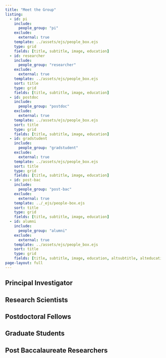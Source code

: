 ```yaml
---
title: "Meet the Group"
listing:
  - id: pi
    include: 
      people_group: "pi"
    exclude:
      external: true
    template: ../assets/ejs/people_box.ejs
    type: grid
    fields: [title, subtitle, image, education]
  - id: researcher
    include: 
      people_group: "researcher"
    exclude:
      external: true
    template: ../assets/ejs/people_box.ejs
    sort: title
    type: grid
    fields: [title, subtitle, image, education]
  - id: postdoc
    include: 
      people_group: "postdoc"
    exclude:
      external: true
    template: ../assets/ejs/people_box.ejs
    sort: title   
    type: grid
    fields: [title, subtitle, image, education]
  - id: gradstudent
    include: 
      people_group: "gradstudent"
    exclude:
      external: true
    template: ../assets/ejs/people_box.ejs
    sort: title
    type: grid
    fields: [title, subtitle, image, education]
  - id: post-bac
    include: 
      people_group: "post-bac"
    exclude:
      external: true
    template: ../_ejs/people-box.ejs
    sort: title
    type: grid
    fields: [title, subtitle, image, education]
  - id: alumni
    include: 
      people_group: "alumni"
    exclude:
      external: true
    template: ../assets/ejs/people_box.ejs
    sort: title
    type: grid
    fields: [title, subtitle, image, education, altsubtitle, alteducation]
page-layout: full
---
```



## Principal Investigator


::: {#pi}
:::


## Research Scientists



::: {#researcher}
:::


## Postdoctoral Fellows

::: {#postdoc}
:::

## Graduate Students



::: {#gradstudent}
:::


## Post Baccalaureate Researchers

::: {#post-bac}
:::